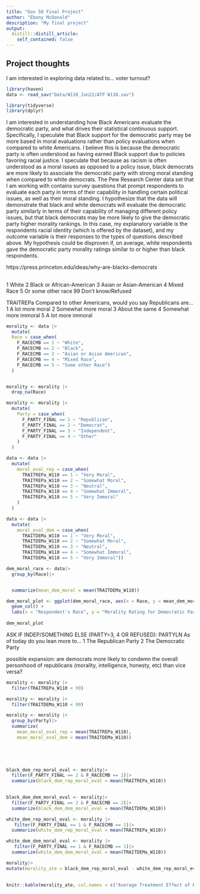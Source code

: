 ```yaml
---
title: "Gov 50 Final Project"
author: "Ebony McDonald"
description: "My final project"
output:
  distill::distill_article:
    self_contained: false
---
```




## Project thoughts

I am interested in exploring data related to... voter turnout?

```r
library(haven)
data <- read_sav("Data/W110_Jun22/ATP W110.sav")
```

```r
library(tidyverse)
library(dplyr)
```


I am interested in understanding how Black Americans evaluate the democratic party, and what drives their statistical continuous support. Specifically, I speculate that Black support for the democratic party may be more based in moral evaluations rather than policy evaluations when compared to white Americans. I believe this is because the democratic party is often understood as having earned Black support due to policies favoring racial justice. I speculate that because as racism is often understood as a moral issues as opposed to a policy issue, black democrats are more likely to associate the democratic party with strong moral standing when compared to white democrats. The Pew Research Center data set that I am working with contains survey questions that prompt respondents to evaluate each party in terms of their capability in handling certain political issues, as well as their moral standing. I hypothesize that the data will demonstrate that black and white democrats will evaluate the democratic party similarly in terms of their capability of managing different policy issues, but that black democrats may be more likely to give the democratic party higher morality rankings. In this case, my explanatory variable is the respondents racial identity (which is offered by the dataset), and my outcome variable is their responses to the types of questions described above. My hypothesis could be disproven if, on average, white respondents gave the democratic party morality ratings similar to or higher than black respondents.

https://press.princeton.edu/ideas/why-are-blacks-democrats

##
1 White
2 Black or African-American
3 Asian or Asian-American
4 Mixed Race
5 Or some other race
99 Don’t know/Refused

TRAITREPa Compared to other Americans, would you say Republicans are…
1 A lot more moral
2 Somewhat more moral
3 About the same
4 Somewhat more immoral
5 A lot more immoral


```r
morality <- data |>
  mutate(
  Race = case_when(
    F_RACECMB == 1 ~ "White",
    F_RACECMB == 2 ~ "Black", 
    F_RACECMB == 3 ~ "Asian or Asian American",
    F_RACECMB == 4 ~ "Mixed Race",
    F_RACECMB == 5 ~ "Some other Race")
  )


morality <- morality |>
  drop_na(Race)
```


```r
morality <- morality |>
  mutate(
    Party = case_when(
      F_PARTY_FINAL == 1 ~ "Republican",
      F_PARTY_FINAL == 2 ~ "Democrat",
      F_PARTY_FINAL == 3 ~ "Independent",
      F_PARTY_FINAL == 4 ~ "Other"
    )
  )

```

```r
data <- data |>
  mutate(
    moral_eval_rep = case_when(
      TRAITREPa_W110 == 1 ~ "Very Moral",
      TRAITREPa_W110 == 2 ~ "Somewhat Moral",
      TRAITREPa_W110 == 3 ~ "Neutral",
      TRAITREPa_W110 == 4 ~ "Somewhat Immoral",
      TRAITREPa_W110 == 5 ~ "Very Immoral"
    )
  )
```

```r
data <- data |>
  mutate(
    moral_eval_dem = case_when(
      TRAITDEMa_W110 == 1 ~ "Very Moral",
      TRAITDEMa_W110 == 2 ~ "Somewhat Moral",
      TRAITDEMa_W110 == 3 ~ "Neutral",
      TRAITDEMa_W110 == 4 ~ "Somewhat Immoral",
      TRAITDEMa_W110 == 5 ~ "Very Immoral"))
```


```r
dem_moral_race <- data|>
  group_by(Race)|>


  summarize(mean_dem_moral = mean(TRAITDEMa_W110))

dem_moral_plot <- ggplot(dem_moral_race, aes(x = Race, y = mean_dem_moral)) +
  geom_col() +
  labs(x = "Respondent's Race", y = "Morality Rating for Democratic Party")
  
dem_moral_plot
```

ASK IF INDEP/SOMETHING ELSE (PARTY=3, 4 OR REFUSED):
PARTYLN As of today do you lean more to…
1 The Republican Party
2 The Democratic Party


possible expansion:
are democrats more likely to condemn the overall personhood of republicans (morality, intelligence, honesty, etc) than vice versa?




```r

morality <- morality |>
  filter(TRAITREPa_W110 < 99)

morality <- morality |>
  filter(TRAITDEMa_W110 < 99)

morality <- morality |>
  group_by(Party)|>
  summarize(
    mean_moral_eval_rep = mean(TRAITREPa_W110),
    mean_moral_eval_dem = mean(TRAITDEMa_W110))
            


  
```

```r
black_dem_rep_moral_eval <- morality|>
  filter(F_PARTY_FINAL == 2 & F_RACECMB == 2)|>
  summarize(black_dem_rep_moral_eval = mean(TRAITREPa_W110))
  

```

```r
black_dem_dem_moral_eval <- morality|>
  filter(F_PARTY_FINAL == 2 & F_RACECMB == 2)|>
  summarize(black_dem_dem_moral_eval = mean(TRAITDEMa_W110))
```



```r
white_dem_rep_moral_eval <- morality |>
   filter(F_PARTY_FINAL == 1 & F_RACECMB == 1)|>
  summarize(white_dem_rep_moral_eval = mean(TRAITREPa_W110))
```

```r
white_dem_dem_moral_eval <- morality |>
   filter(F_PARTY_FINAL == 1 & F_RACECMB == 1)|>
  summarize(white_dem_dem_moral_eval = mean(TRAITDEMa_W110))
```



```r
morality|>
mutate(morality_ate = black_dem_rep_moral_eval - white_dem_rep_moral_eval)
  

knitr::kable(morality_ate, col.names = c("Average Treatment Effect of Race on Moral Evaluation of Party"))
```

```r

```

